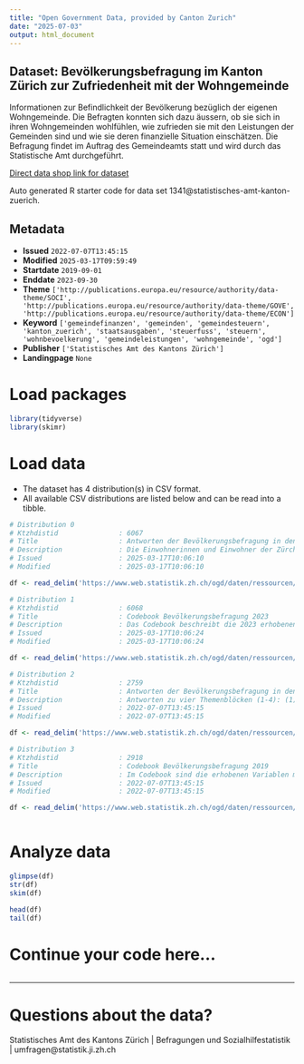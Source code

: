 ```yaml
---
title: "Open Government Data, provided by Canton Zurich"
date: "2025-07-03"
output: html_document
---
```


## Dataset: Bevölkerungsbefragung im Kanton Zürich zur Zufriedenheit mit der Wohngemeinde 

Informationen zur Befindlichkeit der Bevölkerung bezüglich der eigenen Wohngemeinde. Die Befragten konnten sich dazu äussern, ob sie sich in ihren Wohngemeinden wohlfühlen, wie zufrieden sie mit den Leistungen der Gemeinden sind und wie sie deren finanzielle Situation einschätzen. Die Befragung findet im Auftrag des Gemeindeamts statt und wird durch das Statistische Amt durchgeführt. 

[Direct data shop link for dataset](https://www.zh.ch/de/politik-staat/statistik-daten/datenkatalog.html#/datasets/1341@statistisches-amt-kanton-zuerich)

Auto generated R starter code for data set 1341@statistisches-amt-kanton-zuerich.

## Metadata

- **Issued** `2022-07-07T13:45:15`
- **Modified** `2025-03-17T09:59:49`
- **Startdate** `2019-09-01`
- **Enddate** `2023-09-30`
- **Theme** `['http://publications.europa.eu/resource/authority/data-theme/SOCI', 'http://publications.europa.eu/resource/authority/data-theme/GOVE', 'http://publications.europa.eu/resource/authority/data-theme/ECON']`
- **Keyword** `['gemeindefinanzen', 'gemeinden', 'gemeindesteuern', 'kanton_zuerich', 'staatsausgaben', 'steuerfuss', 'steuern', 'wohnbevoelkerung', 'gemeindeleistungen', 'wohngemeinde', 'ogd']`
- **Publisher** `['Statistisches Amt des Kantons Zürich']`
- **Landingpage** `None`


# Load packages

```r

library(tidyverse)
library(skimr)

```

# Load data

-   The dataset has 4 distribution(s) in CSV format.
-   All available CSV distributions are listed below and can be read into a tibble.

```r

# Distribution 0
# Ktzhdistid               : 6067
# Title                    : Antworten der Bevölkerungsbefragung in den Zürcher Gemeinden 2023
# Description              : Die Einwohnerinnen und Einwohner der Zürcher Gemeinden wurden auch 2023 zu ihrem Wohlbefinden befragt. 
# Issued                   : 2025-03-17T10:06:10
# Modified                 : 2025-03-17T10:06:10

df <- read_delim('https://www.web.statistik.zh.ch/ogd/daten/ressourcen/KTZH_00001341_00006067.csv')

# Distribution 1
# Ktzhdistid               : 6068
# Title                    : Codebook Bevölkerungsbefragung 2023
# Description              : Das Codebook beschreibt die 2023 erhobenen Variablen mitsamt ihren Ausprägungen
# Issued                   : 2025-03-17T10:06:24
# Modified                 : 2025-03-17T10:06:24

df <- read_delim('https://www.web.statistik.zh.ch/ogd/daten/ressourcen/KTZH_00001341_00006068.csv')

# Distribution 2
# Ktzhdistid               : 2759
# Title                    : Antworten der Bevölkerungsbefragung in den Zürcher Gemeinden 2019
# Description              : Antworten zu vier Themenblöcken (1-4): (1) Identifikation mit Wohnort und Zufriedenheit in der Wohngemeinde; (2) Gemeindeleistungen, Wichtigkeit dieser Aspekte und Zufriedenheit mit der Umsetzung durch Gemeinden; (3) Beurteilung Höhe der Steuern, kommunaler Steuerfuss und Bandbreite der kommunalen Steuerfüsse, in welche Themen sollen Steuergelder zukünftig investiert werden?; (4) Bereitschaft Dienstleistungen der Wohngemeinde in einer Nachbargemeinde zu beziehen, beziehungsweise welche Massnahmen zu ergreifen sind, wenn zentrale Dienstleistungen nicht mehr selbstständig von der Wohngemeinde erfüllt werden können.
# Issued                   : 2022-07-07T13:45:15
# Modified                 : 2022-07-07T13:45:15

df <- read_delim('https://www.web.statistik.zh.ch/ogd/daten/ressourcen/KTZH_00001341_00002759.csv')

# Distribution 3
# Ktzhdistid               : 2918
# Title                    : Codebook Bevölkerungsbefragung 2019
# Description              : Im Codebook sind die erhobenen Variablen mit den möglichen Ausprägungen beschrieben. 
# Issued                   : 2022-07-07T13:45:15
# Modified                 : 2022-07-07T13:45:15

df <- read_delim('https://www.web.statistik.zh.ch/ogd/daten/ressourcen/KTZH_00001341_00002918.csv')



```

# Analyze data

```r

glimpse(df)
str(df)
skim(df)

head(df)
tail(df)

```

# Continue your code here...

```r

```

------------------------------------------------------------------------

# Questions about the data?

Statistisches Amt des Kantons Zürich | Befragungen und Sozialhilfestatistik | umfragen@statistik.ji.zh.ch
